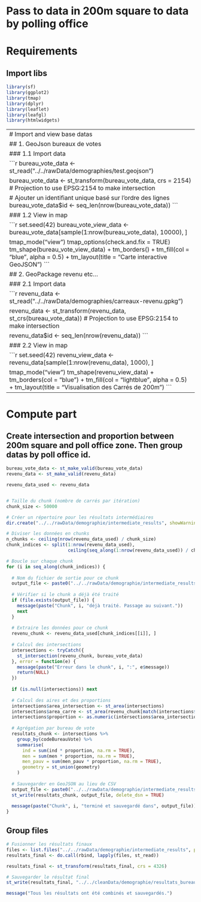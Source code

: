 # Pass to data in 200m square to data by polling office

# Requirements

## Import libs

```r
library(sf)
library(ggplot2)
library(tmap)
library(dplyr)
library(leaflet)
library(leafgl)
library(htmlwidgets)
```

------------------------------------------------------------------------
# Import and view base datas

## 1. GeoJson bureaux de votes

### 1.1 Import data

```r
bureau_vote_data <- st_read("../../rawData/demographies/test.geojson")

bureau_vote_data <- st_transform(bureau_vote_data, crs = 2154) # Projection to use EPSG:2154 to make intersection

# Ajouter un identifiant unique basé sur l'ordre des lignes
bureau_vote_data$id <- seq_len(nrow(bureau_vote_data))
```

### 1.2 View in map

```r
set.seed(42)
bureau_vote_view_data <- bureau_vote_data[sample(1:nrow(bureau_vote_data), 10000), ]

tmap_mode("view")
tmap_options(check.and.fix = TRUE)
tm_shape(bureau_vote_view_data) +
  tm_borders() +
  tm_fill(col = "blue", alpha = 0.5) +
  tm_layout(title = "Carte interactive GeoJSON")
```

## 2. GeoPackage revenu etc...

### 2.1 Import data

```r
revenu_data <- st_read("../../rawData/demographies/carreaux-revenu.gpkg")

revenu_data <- st_transform(revenu_data, st_crs(bureau_vote_data)) # Projection to use EPSG:2154 to make intersection

revenu_data$id <- seq_len(nrow(revenu_data))
```

### 2.2 View in map

```r
set.seed(42)
revenu_view_data <- revenu_data[sample(1:nrow(revenu_data), 1000), ]

tmap_mode("view")
tm_shape(revenu_view_data) +
  tm_borders(col = "blue") +
  tm_fill(col = "lightblue", alpha = 0.5) +
  tm_layout(title = "Visualisation des Carrés de 200m")
```

--- 

# Compute part

## Create intersection and proportion between 200m square and poll office zone. Then group datas by poll office id.
```r

bureau_vote_data <- st_make_valid(bureau_vote_data)
revenu_data <- st_make_valid(revenu_data)

revenu_data_used <- revenu_data


# Taille du chunk (nombre de carrés par itération)
chunk_size <- 50000

# Créer un répertoire pour les résultats intermédiaires
dir.create("../../rawData/demographie/intermediate_results", showWarnings = FALSE)

# Diviser les données en chunks
n_chunks <- ceiling(nrow(revenu_data_used) / chunk_size)
chunk_indices <- split(1:nrow(revenu_data_used), 
                       ceiling(seq_along(1:nrow(revenu_data_used)) / chunk_size))

# Boucle sur chaque chunk
for (i in seq_along(chunk_indices)) {
  
  # Nom du fichier de sortie pour ce chunk
  output_file <- paste0("../../rawData/demographie/intermediate_results/chunk_", i, ".geojson")
  
  # Vérifier si le chunk a déjà été traité
  if (file.exists(output_file)) {
    message(paste("Chunk", i, "déjà traité. Passage au suivant."))
    next
  }
  
  # Extraire les données pour ce chunk
  revenu_chunk <- revenu_data_used[chunk_indices[[i]], ]
  
  # Calcul des intersections
  intersections <- tryCatch({
    st_intersection(revenu_chunk, bureau_vote_data)
  }, error = function(e) {
    message(paste("Erreur dans le chunk", i, ":", e$message))
    return(NULL)
  })
  
  if (is.null(intersections)) next
  
  # Calcul des aires et des proportions
  intersections$area_intersection <- st_area(intersections)
  intersections$area_carre <- st_area(revenu_chunk[match(intersections$id, revenu_chunk$id), ])
  intersections$proportion <- as.numeric(intersections$area_intersection / intersections$area_carre)
  
  # Agrégation par bureau de vote
  resultats_chunk <- intersections %>%
    group_by(codeBureauVote) %>%
    summarise(
      ind = sum(ind * proportion, na.rm = TRUE),
      men = sum(men * proportion, na.rm = TRUE),
      men_pauv = sum(men_pauv * proportion, na.rm = TRUE),
      geometry = st_union(geometry)
    )
  
  # Sauvegarder en GeoJSON au lieu de CSV
  output_file <- paste0("../../rawData/demographie/intermediate_results/chunk_", i, ".geojson")
  st_write(resultats_chunk, output_file, delete_dsn = TRUE)
  
  message(paste("Chunk", i, "terminé et sauvegardé dans", output_file))
}
```

## Group files

```r
# Fusionner les résultats finaux
files <- list.files("../../rawData/demographie/intermediate_results", pattern = "*.geojson", full.names = TRUE)
resultats_final <- do.call(rbind, lapply(files, st_read))

resultats_final <- st_transform(resultats_final, crs = 4326)

# Sauvegarder le résultat final
st_write(resultats_final, "../../cleanData/demographie/resultats_bureaux_vote.geojson", delete_dsn = TRUE)

message("Tous les résultats ont été combinés et sauvegardés.")
```

